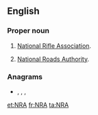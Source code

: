 ==English==

===Proper noun===
{{en-proper noun}}

# {{lb|en|US|initialism}} [[wikipedia:National Rifle Association|National Rifle Association]].
# {{lb|en|Ireland|initialism}} [[wikipedia:National Roads Authority|National Roads Authority]].

===Anagrams===
* {{l|en|ran}}, {{l|en|Ran}}, {{l|en|RAN}}, {{l|en|RNA}}

[[et:NRA]]
[[fr:NRA]]
[[ta:NRA]]